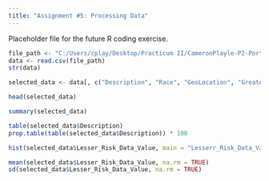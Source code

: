 ```yaml
---
title: "Assignment #5: Processing Data"
---
```


Placeholder file for the future R coding exercise.

```r
file_path <- "C:/Users/cplay/Desktop/Practicum II/CameronPlayle-P2-Portfolio/cdcdata-exercise/CDCData.csv"
data <- read.csv(file_path)
str(data)
```

```r
selected_data <- data[, c("Description", "Race", "GeoLocation", "Greater_Risk_Data_Value", "Lesser_Risk_Data_Value")]
```

```r
head(selected_data)
```

```r
summary(selected_data)
```

```r
table(selected_data$Description)
prop.table(table(selected_data$Description)) * 100
```

```r
hist(selected_data$Lesser_Risk_Data_Value, main = "Lesserr_Risk_Data_Value", xlab = "Lesser_Risk_Data_Value", ylab = "Frequency")
```

```r
mean(selected_data$Lesser_Risk_Data_Value, na.rm = TRUE)
sd(selected_data$Lesser_Risk_Data_Value, na.rm = TRUE)
```
